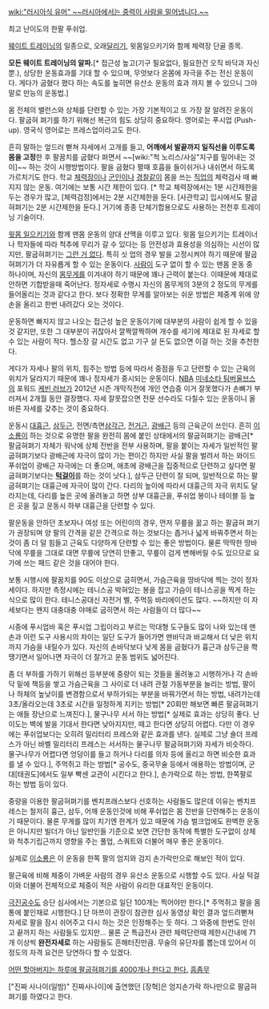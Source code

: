 {{{#!html
<iframe width="420" height="315" src="http://www.youtube.com/embed/bFNpxzwng0Q" frameborder="0" allowfullscreen></iframe>
}}}
[[wiki:"러시아식 유머" ~~러시아에서는 중력이 사람을 밀어냅니다.~~]]

{{{#!html
<iframe width="420" height="315" src="http://www.youtube.com/embed/8I7PMeoE2c0" frameborder="0" allowfullscreen></iframe>
}}}
최고 난이도의 한팔 푸쉬업.

[[웨이트 트레이닝]]의 일종으로, 오래[[달리기]], 윗몸일으키기와 함께 체력장 단골 종목.

'''{{{절대로 엉덩이를 내렸다 올리는 운동이 아니다.}}}'''

'''모든 웨이트 트레이닝의 알파.'''[* 접근성 높고(기구 필요없다, 필요한건 오직 바닥과 자신 뿐.), 상당한 운동효과를 기대 할 수 있으며, 무엇보다 온몸에 자극을 주는 전신 운동이다. 게다가 굽혔다 폈다 하는 속도를 높히면 유산소 운동의 효과 까지 볼 수 있으니 그야말로 만능의 운동법.]

몸 전체의 밸런스와 상체를 단련할 수 있는 가장 기본적이고 또 가장 잘 알려진 운동이다. 팔굽혀 펴기를 하기 위해선 복근의 힘도 상당히 중요하다. 영어로는 푸시업 (Push-up). 영국식 영어로는 프레스업이라고도 한다.

흔히 말하는 엎드러 뻗쳐 자세에서 고개를 들고, '''어깨에서 발끝까지 일직선을 이루도록 몸을 고정'''한 후 팔꿈치를 굽혔다 펴면서 ~~[wiki:"척 노리스/사실"지구를 밀어내는 것이]~~ 하는 것이 시행방법이다. 팔을 굽혔다 펼때 호흡을 들이쉬거나 내쉬면서 하도록 가르치기도 한다. 학교 [[체력장]]이나 [[군인]]이나 [[경찰]]같이 몸을 쓰는 [[직업]]의 체력검사 때 빠지지 않는 운동. 여기에는 보통 시간 제한이 있다. [* 학교 체력장에서는 1분 시간제한을 두는 경우가 많고, [체력검정]에서는 2분 시간제한을 둔다. [사관학교] 입시에서도 팔굽혀펴기는 2분 시간제한을 둔다.] 거기에 종종 단체기합용으로도 사용하는 전천후 트레이닝 기술이다.

[[윗몸 일으키기]]와 함께 맨몸 운동의 양대 산맥을 이루고 있다. 윗몸 일으키기는 트레이너나 학자들에 따라 척추에 무리가 갈 수 있다는 등 안전성과 효용성을 의심하는 시선이 많지만, 팔굽혀펴기는 [[그런 거 없다]]. 특히 싯 업의 경우 발을 고정시켜야 하기 때문에 팔굽혀펴기가 더 자유롭게 할 수 있는 운동이다. [[사람]]이 도구 없이 할 수 있는 맨몸 운동 중 하나이며, 자신의 [[몸무게]]를 이겨내야 하기 때문에 꽤나 근력이 붙는다. 이때문에 제대로 안하면 기합받을때 죽어난다. 정자세로 수행시 자신의 몸무게의 3분의 2 정도의 무게를 들어올리는 것과 같다고 한다. 보다 정확한 무게를 알아보는 쉬운 방법은 체중계 위에 양손을 올리고 한번 내려갔다 오는 것이다. 

운동하면 빠지지 않고 나오는 접근성 높은 운동이기에 대부분의 사람이 쉽게 할 수 있을 것 같지만, 또한 그 대부분이 귀찮아서 깔짝깔짝하며 개수를 세기에 제대로 된 자세로 할 수 있는 사람이 적다. 헬스장 갈 시간도 없고 기구 살 돈도 없으면 이걸 하는 것을 추천한다.

게다가 자세나 팔의 위치, 힘주는 방법 등에 따라서 중점을 두고 단련할 수 있는 근육의 위치가 달라지기 때문에 꽤나 정자세가 중시되는 운동이다. [[NBA]] [[미네소타 팀버울브스]]의 포워드 [[케빈 러브]]가 2012년 시즌 개막직전에 개인 연습중 이거 잘못했다가 손뼈가 부러져서 2개월 동안 결장했다. 자세 잘못잡으면 전문 선수라도 다칠수 있는 운동이니 올바른 자세를 갖추는 것이 중요하다.

운동시 [[대흉근]], [[삼두근]], 전면/측면[[삼각근]], [[전거근]], [[광배근]] 등의 근육군이 쓰인다. 흔히 [[이소룡]]이 하는 것으로 유명한 팔을 완전히 몸에 붙인 상태에서의 팔굽혀펴기는 광배근[* 팔굽혀펴기 자체가 워낙에 상체 전반을 전부 사용하며, 팔을 붙이는 자세가 일반적인 팔굽혀펴기보다 광배근에 자극이 많이 가는 편이긴 하지만 사실 팔을 벌려서 하는 와이드 푸쉬업이 광배근 자극에는 더 좋으며, 애초에 광배근을 집중적으로 단련하고 싶다면 팔굽혀펴기보다는 '''[[턱걸이]]'''를 하는 것이 낫다.], 삼두근 단련이 잘 되며, 일반적으로 하는 팔굽혀펴기는 대흉근에 자극이 많이 간다. 다리의 높이에 따라서 대흉근의 자극 위치도 달라지는데, 다리를 높은 곳에 올려놓고 하면 상부 대흉근을, 푸쉬업 봉이나 테이블 등 높은 곳을 짚고 운동시 하부 대흉근을 단련할 수 있다. 

팔운동을 안하던 초보자나 여성 또는 어린이의 경우, 먼저 무릎을 꿇고 하는 팔굽혀 펴기가 권장되며 양 팔의 간격을 같은 간격으로 하는 것보다는 좁거나 넓게 바꿔주면서 하는 것이 좀 더 덜 힘들고 근육도 다양하게 단련할 수 있는 좋은 방법이다. 물론 딱딱한 땅바닥에 무릎을 그대로 대면 무릎에 당연히 안좋고, 무릎이 검게 변해버릴 수도 있으므로 요가에 쓰는 패드 같은 것을 대어야 한다.

보통 시행시에 팔꿈치를 90도 이상으로 굽히면서, 가슴근육을 땅바닥에 찍는 것이 정자세이다. 하지만 측정시에는 테니스공 박혀있는 봉을 잡고 가슴이 테니스공을 찍게 하는식으로 많이 한다. 테니스공대신 자전거 벨, 주먹등 바리에이션도 많다. ~~하지만 이 자세보다는 왠지 대충대충 야매로 굽히면서 하는 사람들이 더 많다~~ 

시중에 푸시업바 혹은 푸시업 그립이라고 부르는 막대형 도구들도 많이 나와 있는데 맨손과 이런 도구 사용시의 차이는 일단 도구가 들어가면 맨바닥과 바교해서 더 낮은 위치까지 가슴을 내릴수가 있다. 자신의 손바닥보다 낮게 몸을 굽혔다가 흉근과 삼두근을 쫙 땡기면서 일어나면 자극이 더 잘가고 운동 범위도 넓어진다.

좀 더 부하를 가하기 위해선 등부분에 중량이 되는 것들을 올려놓고 시행하거나 각 손바닥 밑에 책등을 쌓고 가슴근육을 그 사이로 더 내려 관절 가동부분을 늘리는 방법, 팔이나 하체의 높낮이를 변경함으로서 부하가되는 부분을 바꿔가면서 하는 방법, 내려가는데 3초/올라오는데 3초로 시간을 일정하게 지키는 방법[* 20회만 해보면 빠른 팔굽혀펴기는 애들 장난으로 느껴진다.], 물구나무 서서 하는 방법[* 실제로 효과는 상당히 좋다. 난이도는 벽에 발을 기대서 한다면 낮아지지만, 떼고 한다면 상당히 어렵다. 다만 이 경우에는 푸쉬업보다는 오히려 밀리터리 프레스와 같은 효과를 낸다. 실제로 그냥 숄더 프레스가 아닌 바벨 밀리터리 프레스는 서서하는 물구나무 팔굽혀펴기와 자세가 비슷하다. 물구나무가 어렵다면 엉덩이를 들고 하거나 다리를 의자 등에 올리고 하면 비슷한 효과를 낼 수 있다.], 주먹쥐고 하는 방법[* 공수도, 중국무술 등에서 애용하는 방법이며, 군대[태권도]에서도 일부 빡센 교관이 시킨다고 한다.], 손가락으로 하는 방법, 한쪽팔로 하는 방법 등이 있다.

중량을 이용한 팔굽혀펴기를 벤치프래스보다 선호하는 사람들도 많은데 이유는 벤치프레스는 철저히 흉근, 삼두, 어깨 운동인것에 비해 푸쉬업은 몸 전반을 단련해주는 운동이기 때문이다. 물론 무게를 많이 치기엔 한계가 있고 때문에 가슴 벌크업에도 완벽한 운동은 아니지만 빌더가 아닌 일반인들 기준으로 보면 간단한 동작에 특별한 도구없이 상체와 척추기립근까지 영향을 주는 풀업, 스쿼트와 더불어 매우 좋은 운동이다.

실제로 [[이소룡]]은 이 운동을 한쪽 팔의 엄지와 검지 손가락만으로 해보인 적이 있다.

팔근육에 비해 체중이 가벼운 사람의 경우 유산소 운동으로 시행할 수도 있다. 사실 턱걸이와 더불어 전체적으로 체중이 적은 사람이 유리한 대표적인 운동이다.

[[극진공수도]] 승단 심사에서는 기본으로 일단 100개는 찍어야만 한다.[* 주먹쥐고 팔을 몸통에 붙인채로 시행한다.] 단 마쯔이 관장이 참관한 심사 동영상 확인 결과 엎드려뻗쳐 자세로 팔을 잠시 쉬어주고 다시 하는 것은 인정해주는 듯 하다. 그 와중에 한번도 안쉬고 끝까지 하는 사람들도 있지만... 물론 군 특급전사 관련 체력단련때 제한시간내에 71개 이상씩 '''완전자세로''' 하는 사람들도 흔해터진만큼. 무술의 유단자를 뽑는데 있어서 이정도의 자격 요건은 당연하다 할 수 있겠다.

[http://news.naver.com/main/read.nhn?mode=LSD&mid=sec&sid1=102&oid=089&aid=0000025456 어떤 할아버지는 하루에 팔굽혀펴기를 4000개나 한다고 한다.] [[흠좀무]]

["진짜 사나이(일밤)" 진짜사나이]에 출연했던 [장혁]은 엄지손가락 하나만으로 팔굽혀펴기를 하였다고 한다.
